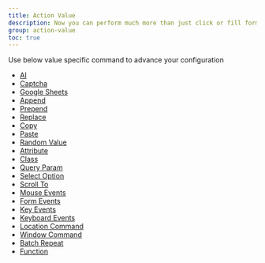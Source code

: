 ```yaml
---
title: Action Value
description: Now you can perform much more than just click or fill form elements. an element referred in below table is one which is found by `Xpath`.
group: action-value
toc: true
---
```


Use below value specific command to advance your configuration

- [AI]([[docsref:/action-value/ai]])
- [Captcha]([[docsref:/action-value/captcha]])
- [Google Sheets]([[docsref:/action-value/google-sheets]])
- [Append]([[docsref:/action-value/append]])
- [Prepend]([[docsref:/action-value/prepend]])
- [Replace]([[docsref:/action-value/replace]])
- [Copy]([[docsref:/action-value/copy]])
- [Paste]([[docsref:/action-value/paste]])
- [Random Value]([[docsref:/action-value/random-value]])
- [Attribute]([[docsref:/action-value/attribute]])
- [Class]([[docsref:/action-value/class]])
- [Query Param]([[docsref:/action-value/query-param]])
- [Select Option]([[docsref:/action-value/select-option]])
- [Scroll To]([[docsref:/action-value/scroll-to]])
- [Mouse Events]([[docsref:/action-value/mouse-events]])
- [Form Events]([[docsref:/action-value/form-events]])
- [Key Events]([[docsref:/action-value/key-events]])
- [Keyboard Events]([[docsref:/action-value/keyboard-events]])
- [Location Command]([[docsref:/action-value/location-command]])
- [Window Command]([[docsref:/action-value/window-command]])
- [Batch Repeat]([[docsref:/action-value/batch-repeat]])
- [Function]([[docsref:/action-value/function]])
